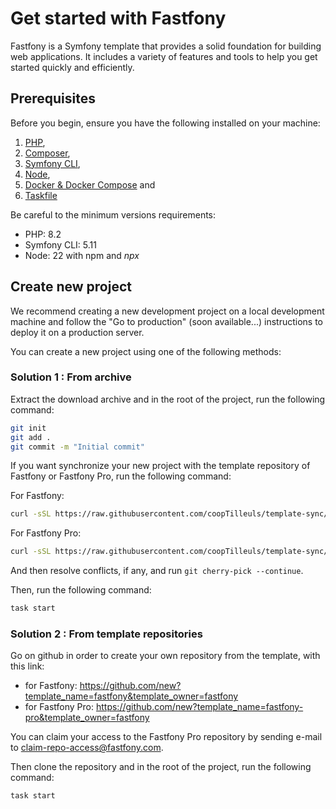 # Get started with Fastfony

Fastfony is a Symfony template that provides a solid foundation for building web applications. It includes a variety of features and tools to help you get started quickly and efficiently.

## Prerequisites

Before you begin, ensure you have the following installed on your machine:

1. [PHP](https://www.php.net/manual/en/install.php),
2. [Composer](https://getcomposer.org),
3. [Symfony CLI](https://symfony.com/download),
4. [Node](https://nodejs.org/en/download),
5. [Docker & Docker Compose](https://docs.docker.com/compose/install/) and
6. [Taskfile](https://taskfile.dev/installation/)

Be careful to the minimum versions requirements:

- PHP: 8.2
- Symfony CLI: 5.11
- Node: 22 with npm and _npx_

## Create new project

We recommend creating a new development project on a local development machine and follow the "Go to production" (soon available...) instructions to deploy it on a production server.

You can create a new project using one of the following methods:

### Solution 1 : From archive

Extract the download archive and in the root of the project, run the following command:

```bash
git init
git add .
git commit -m "Initial commit"
```

If you want synchronize your new project with the template repository of Fastfony or Fastfony Pro, run the following command:

For Fastfony:

```bash
curl -sSL https://raw.githubusercontent.com/coopTilleuls/template-sync/main/template-sync.sh | sh -s -- https://github.com/fastfony/fastfony
```

For Fastfony Pro:

```bash
curl -sSL https://raw.githubusercontent.com/coopTilleuls/template-sync/main/template-sync.sh | sh -s -- git@github.com:fastfony/fastfony-pro.git
```

And then resolve conflicts, if any, and run `git cherry-pick --continue`.

Then, run the following command:

```bash
task start
```

### Solution 2 : From template repositories

Go on github in order to create your own repository from the template, with this link:
* for Fastfony: https://github.com/new?template_name=fastfony&template_owner=fastfony
* for Fastfony Pro: https://github.com/new?template_name=fastfony-pro&template_owner=fastfony

You can claim your access to the Fastfony Pro repository by sending e-mail to claim-repo-access@fastfony.com.

Then clone the repository and in the root of the project, run the following command:

```bash
task start
```
